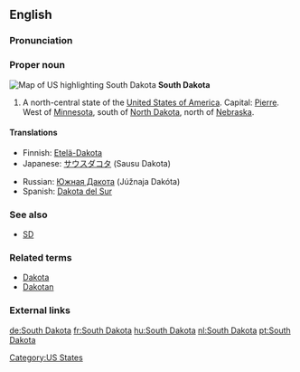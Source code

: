 ==English==
===Pronunciation===
{{rfap}}

===Proper noun===
[[Image:Map of USA highlighting South Dakota.png|thumb|right|Map of US highlighting South Dakota]]
'''South Dakota'''

# A north-central state of the [[United States of America]]. Capital: [[Pierre]]. West of [[Minnesota]], south of [[North Dakota]], north of [[Nebraska]].

====Translations====
{{top}}
*Finnish: [[Etelä-Dakota]]
*Japanese: [[サウスダコタ]] (Sausu Dakota)
{{mid}}
*Russian: [[Южная Дакота]] (Júžnaja Dakóta) {{f}}
*Spanish: [[Dakota del Sur]] {{f}}
{{bottom}}

===See also===
*[[SD]]

===Related terms===
*[[Dakota]]
*[[Dakotan]]

===External links===
{{pedialite}}

[[Category:US States]]

[[de:South Dakota]]
[[fr:South Dakota]]
[[hu:South Dakota]]
[[nl:South Dakota]]
[[pt:South Dakota]]